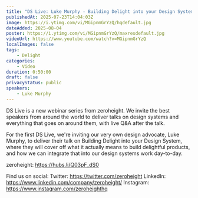 ```yaml
---
title: "DS Live: Luke Murphy - Building Delight into your Design System"
publishedAt: 2025-07-23T14:04:03Z
image: https://i.ytimg.com/vi/MGipnmGrYzQ/hqdefault.jpg
dateAdded: 2025-08-04
poster: https://i.ytimg.com/vi/MGipnmGrYzQ/maxresdefault.jpg
videoUrl: https://www.youtube.com/watch?v=MGipnmGrYzQ
localImages: false
tags:
    - Delight
categories:
    - Video
duration: 0:50:00
draft: false
privacyStatus: public
speakers:
    - Luke Murphy
---
```


DS Live is a new webinar series from zeroheight. We invite the best speakers from around the world to deliver talks on design systems and everything that goes on around them, with live Q&A after the talk.

For the first DS Live, we're inviting our very own design advocate, Luke Murphy, to deliver their talk on Building Delight into your Design System, where they will cover off what it actually means to build delightful products, and how we can integrate that into our design systems work day-to-day.

zeroheight: https://hubs.li/Q03pF_dS0

Find us on social:
Twitter: https://twitter.com/zeroheight
LinkedIn: https://www.linkedin.com/company/zeroheight/
Instagram: https://www.instagram.com/zeroheighthq
